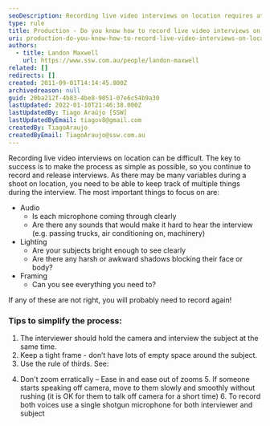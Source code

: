 ```yaml
---
seoDescription: Recording live video interviews on location requires attention to audio, lighting, and framing. Simplify the process by having the interviewer hold the camera and use a tight frame, rule of thirds, and smooth zooms.
type: rule
title: Production - Do you know how to record live video interviews on location?
uri: production-do-you-know-how-to-record-live-video-interviews-on-location
authors:
  - title: Landon Maxwell
    url: https://www.ssw.com.au/people/landon-maxwell
related: []
redirects: []
created: 2011-09-01T14:14:45.000Z
archivedreason: null
guid: 20ba212f-4b83-4be8-9051-07e6c54b9a30
lastUpdated: 2022-01-10T21:46:38.000Z
lastUpdatedBy: Tiago Araújo [SSW]
lastUpdatedByEmail: tiagov8@gmail.com
createdBy: TiagoAraujo
createdByEmail: TiagoAraujo@ssw.com.au
---
```


Recording live video interviews on location can be difficult. The key to success is to make the process as simple as possible, so you continue to record and release interviews.
As there may be many variables during a shoot on location, you need to be able to keep track of multiple things during the interview.
The most important things to focus on are:

- Audio
  - Is each microphone coming through clearly
  - Are there any sounds that would make it hard to hear the interview (e.g. passing trucks, air conditioning on, machinery)
- Lighting
  - Are your subjects bright enough to see clearly
  - Are there any harsh or awkward shadows blocking their face or body?
- Framing
  - Can you see everything you need to?

If any of these are not right, you will probably need to record again!

### Tips to simplify the process:

1. The interviewer should hold the camera and interview the subject at the same time.
2. Keep a tight frame - don’t have lots of empty space around the subject.
3. Use the rule of thirds. See:

<youtubeEmbed url="https://www.youtube.com/embed/HMjvvltQpmw" description="" />

4. Don't zoom erratically – Ease in and ease out of zooms 5. If someone starts speaking off camera, move to them slowly and smoothly without rushing (it is OK for them to talk off camera for a short time) 6. To record both voices use a single shotgun microphone for both interviewer and subject
